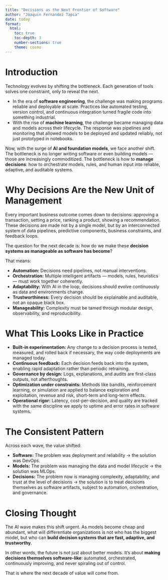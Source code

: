 ```yaml
---
title: "Decisions as the Next Frontier of Software"
author: "Joaquin Fernandez Tapia"
date: today
format:
  html:
    toc: true
    toc-depth: 3
    number-sections: true
    theme: cosmo
---
```


# Introduction

Technology evolves by shifting the bottleneck. Each generation of tools solves one constraint, only to reveal the next.  

- In the era of **software engineering**, the challenge was making programs reliable and deployable at scale. Practices like automated testing, version control, and continuous integration turned fragile code into something industrial.  
- With the rise of **machine learning**, the challenge became managing data and models across their lifecycle. The response was pipelines and monitoring that allowed models to be deployed and updated reliably, not just prototyped in notebooks.  

Now, with the surge of **AI and foundation models**, we face another shift. The bottleneck is no longer writing software or even building models — those are increasingly commoditized. The bottleneck is how to **manage decisions**: how to orchestrate models, rules, and human input into reliable, adaptive, and auditable systems.  

# Why Decisions Are the New Unit of Management

Every important business outcome comes down to decisions: approving a transaction, setting a price, ranking a product, showing a recommendation. These decisions are made not by a single model, but by an interconnected system of data pipelines, predictive components, business constraints, and feedback loops.  

The question for the next decade is: how do we make these **decision systems as manageable as software has become**?  

That means:  

- **Automation:** Decisions need pipelines, not manual interventions.  
- **Orchestration:** Multiple intelligent artifacts — models, rules, heuristics — must work together coherently.  
- **Adaptability:** With AI in the loop, decisions should evolve continuously as data and environments change.  
- **Trustworthiness:** Every decision should be explainable and auditable, not an opaque black box.  
- **Manageability:** Complexity must be tamed through modular design, observability, and reproducibility.  

# What This Looks Like in Practice

- **Built-in experimentation:** Any change to a decision process is tested, measured, and rolled back if necessary, the way code deployments are managed today.  
- **Continuous feedback:** Each decision feeds back into the system, enabling rapid adaptation rather than periodic retraining.  
- **Governance by design:** Logs, explanations, and audits are first-class outputs, not afterthoughts.  
- **Optimization under constraints:** Methods like bandits, reinforcement learning, or simulation are applied to balance exploration and exploitation, revenue and risk, short-term and long-term effects.  
- **Operational rigor:** Latency, cost-per-decision, and quality are tracked with the same discipline we apply to uptime and error rates in software systems.  

# The Consistent Pattern

Across each wave, the value shifted:  

- **Software:** The problem was deployment and reliability → the solution was DevOps.  
- **Models:** The problem was managing the data and model lifecycle → the solution was MLOps.  
- **Decisions:** The problem now is managing complexity, adaptability, and trust at the level of decisions → the solution is to treat decisions themselves as software artifacts, subject to automation, orchestration, and governance.  

# Closing Thought

The AI wave makes this shift urgent. As models become cheap and abundant, what will differentiate organizations is not who has the biggest model, but who can **build decision systems that are fast, adaptive, and trustworthy**.  

In other words, the future is not just about better models. It’s about **making decisions themselves software-like**: automated, orchestrated, continuously improving, and never spiraling out of control.  

That is where the next decade of value will come from.  
